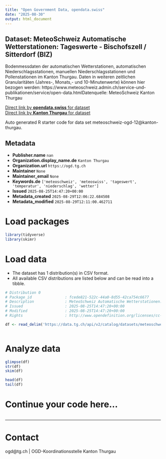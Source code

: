 ```yaml
---
title: "Open Government Data, opendata.swiss"
date: "2025-08-30"
output: html_document
---
```


## Dataset: MeteoSchweiz Automatische Wetterstationen: Tageswerte - Bischofszell / Sitterdorf (BIZ)

Bodenmessdaten der automatischen Wetterstationen, automatischen Niederschlagsstationen, manuellen Niederschlagsstationen und Pollenstationen im Kanton Thurgau. Daten in weiteren zeitlichen Granularitäten (Jahres-, Monats,- und 10-Minutenwerte) können hier bezogen werden: https://www.meteoschweiz.admin.ch/service-und-publikationen/service/open-data.htmlDatenquelle: MeteoSchweiz Kanton Thurgau

[Direct link by **opendata.swiss** for dataset](https://opendata.swiss/de/dataset/meteoschweiz-automatische-wetterstationen-tageswerte-bischofszell-sitterdorf-biz)<br>
[Direct link by **Kanton Thurgau** for dataset](https://data.tg.ch/explore/dataset/meteoschweiz-ogd-12/)

Auto generated R starter code for data set meteoschweiz-ogd-12@kanton-thurgau.

## Metadata

- **Publisher.name** `nan`
- **Organization.display_name.de** `Kanton Thurgau`
- **Organization.url** `https://ogd.tg.ch`
- **Maintainer** `None`
- **Maintainer_email** `None`
- **Keywords.de** `['meteoschweiz', 'meteoswiss', 'tageswert', 'temperatur', 'niederschlag', 'wetter']`
- **Issued** `2025-08-25T14:47:20+00:00`
- **Metadata_created** `2025-08-29T12:06:22.684508`
- **Metadata_modified** `2025-08-29T12:11:00.462711`


# Load packages

```r

library(tidyverse)
library(skimr)

```

# Load data

-   The dataset has 1 distribution(s) in CSV format.
-   All available CSV distributions are listed below and can be read into a tibble.

```r

# Distribution 0
# Package_id               : fcede821-522c-44a0-8d55-42ca754c6677
# Description              : MeteoSchweiz Automatische Wetterstationen: Tageswerte - Bischofszell / Sitterdorf (BIZ) (csv)
# Issued                   : 2025-08-25T14:47:20+00:00
# Modified                 : 2025-08-25T14:47:20+00:00
# Rights                   : http://www.opendefinition.org/licenses/cc-by/

df <- read_delim('https://data.tg.ch/api/v2/catalog/datasets/meteoschweiz-ogd-12/exports/csv?use_labels=true')



```

# Analyze data

```r

glimpse(df)
str(df)
skim(df)

head(df)
tail(df)

```

# Continue your code here...

```r

```

------------------------------------------------------------------------

# Contact

ogd@tg.ch | OGD-Koordinationsstelle Kanton Thurgau
